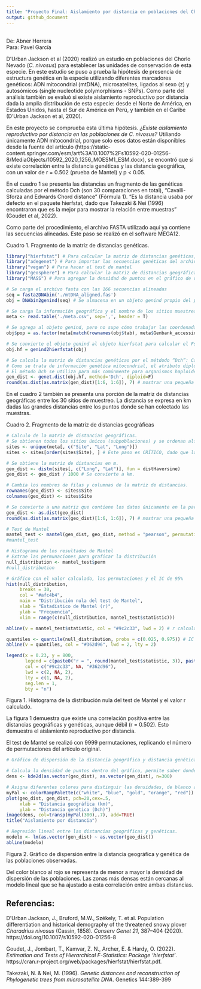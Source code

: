 ---
title: "Proyecto Final: Aislamiento por distancia en poblaciones del Chorlo Nevado (*Charadrius nivosus*) "
output: github_document
---

<br>
De: Abner Herrera<br>
Para: Pavel García

D’Urban Jackson et al (2020) realizó un estudio en poblaciones del Chorlo Nevado (*C. nivosus*) para establecer las unidades de conservación de esta especie. En este estudio se puso a prueba la hipótesis de presencia de estructura genética en la especie utilizando diferentes marcadores genéticos: ADN mitocondrial (mtDNA), microsatelites, ligados al sexo (z) y autosómicos (single nucleotide
polymorphisms - SNPs). Como parte del análisis también se evaluó si existe aislamiento reproductivo por distancia dada la amplia distribución de esta especie: desde el Norte de América, en Estados Unidos, hasta el Sur de América en Perú, y también en el Caribe (D’Urban Jackson et al, 2020).

En este proyecto se comprueba esta última hipótesis. *¿Existe aislamiento reproductivo por distancia en las poblaciones de C. nivosus?* Utiliando únicamente ADN mitocondrial, porque solo esos datos están disponibles desde la fuente del artículo (https://static-content.springer.com/esm/art%3A10.1007%2Fs10592-020-01256-8/MediaObjects/10592_2020_1256_MOESM1_ESM.docx), se encontró que si existe correlación entre la distancia genéticas y las distancia geográfica, con un valor de r = 0.502 (prueba de Mantel) y p < 0.05.

En el cuadro 1 se presenta las distancias un fragmento de las genéticas calculadas por el método Dch (son 30 comparaciones en total), "Cavalli-Sforza and Edwards Chord distance" (Fórmula 1). "Es la distancia usaba por defecto en el paquete hierfstat, dado que Takezaki & Nei (1996) encontraron que es la mejor para mostrar la relación entre muestras" (Goudet et al, 2022). 

\begin{equation} 
\tag{1}
Dc = \frac{2}{\pi r} \sum_{j=1}^r \sqrt{2\left(1 - \sum_{j=1}^{m_j} \sqrt{x_{ij} y_{ij}}\right)}
\end{equation}

Como parte del procedimiento, el archivo FASTA utilizado aquí ya contiene las secuencias alineadas. Este paso se realizó en el software MEGA12.

Cuadro 1. Fragmento de la matriz de distancias genéticas.
```{r}
library("hierfstat") # Para calcular la matriz de distancias genéticas, Dch
library("adegenet") # Para importar las secuencias genéticas del archivo FASTA alineado
library("vegan") # Para hacer el test de mantel
library("geosphere") # Para calcular la matriz de distancias geográficas
library("MASS") # Para agregar la densidad de puntos en el gráfico de dispersión

# Se carga el archivo fasta con las 166 secuencias alineadas
seq = fasta2DNAbin('./mtDNA_aligned.fas')
obj = DNAbin2genind(seq) # Se almacena en un objeto genind propio del paquete adegenet.

# Se carga la información geográfica y el nombre de los sitios muestreados. Se asume que cada coordenada corresponde a una subpoblación. 
meta <- read.table('./meta.csv', sep=',', header = T)

# Se agrega al objeto genind, pero no supe cómo trabajar las coordenadas dentro de este objeto para obtener las distancias geográficas.
obj$pop = as.factor(meta[match(rownames(obj$tab), meta$Genbank_accession),]$Site)

# Se convierte el objeto genind al objeto hierfstat para calcular el Fst.
obj.hf = genind2hierfstat(obj)

# Se calcula la matriz de distancias genéticas por el métdodo “Dch”: Cavalli-Sforza and Edwards Chord distance. This distance is used as default since Takezaki & Nei (1996) found that it was the best to retrieve the relation among samples.
# Como se trata de información genética mitocondrial, el atributo diploid se cambia a Falso, para trabajar con datos haploides.
# El método Dch se utiliza para más comúnmente para organismos haploides.
gen_dist <- genet.dist(obj.hf, method='Dch', diploid=F)
round(as.dist(as.matrix(gen_dist)[1:6, 1:6]), 7) # mostrar una pequeña parte de la matriz (es de 30x30)
```

En el cuadro 2 también se presenta una porción de la matriz de distancias geográficas entre los 30 sitios de muestreo. La distancia se expresa en km dadas las grandes distancias entre los puntos donde se han colectado las muestras.

Cuadro 2. Fragmento de la matriz de distancias geográficas
```{r}
# Calculo de la matriz de distancias geográficas.
# Se obtienen todos los sitios únicos (subpoblaciones) y se ordenan alfabéticamente, al igual que aparecen en la matriz de distancias genéticas.
sites <- unique(meta[, c("Site", "Lat", "Long")])
sites <- sites[order(sites$Site), ] # Este paso es CRÍTICO, dado que la correlación de Mantel revisa las posiciones de la matriz, asumiendo que tienen el mismo orden.

# Se obtiene la matriz de distancias en m.
geo_dist <- distm(sites[, c("Long", "Lat")], fun = distHaversine)
geo_dist <- geo_dist / 1000 # Se convierte a km.

# Cambia los nombres de filas y columnas de la matriz de distancias.
rownames(geo_dist) <- sites$Site
colnames(geo_dist) <- sites$Site

# Se convierte a una matriz que contiene los datos únicamente en la parte triangular de abajo, que es la que se usa en la prueba de Mantel.
geo_dist <- as.dist(geo_dist)
round(as.dist(as.matrix(geo_dist)[1:6, 1:6]), 7) # mostrar una pequeña parte de la matriz (es de 30x30)
```

```{r, fig.width=9, fig.height=7}
# Test de Mantel
mantel_test <- mantel(gen_dist, geo_dist, method = "pearson", permutations = 9999)
#mantel_test

# Histograma de los resultados de Mantel
# Extrae las permunaciones para graficar la distribución
null_distribution <- mantel_test$perm
#null_distribution

# Gráfico con el valor calculado, las permutaciones y el IC de 95%
hist(null_distribution, 
     breaks = 30, 
     col = "#afc4b4", 
     main = "Distribución nula del test de Mantel",
     xlab = "Estadístico de Mantel (r)",
     ylab = "Frequencia",
     xlim = range(c(null_distribution, mantel_test$statistic)))

abline(v = mantel_test$statistic, col = "#9c2c33", lwd = 2) # r calculado

quantiles <- quantile(null_distribution, probs = c(0.025, 0.975)) # IC 95%
abline(v = quantiles, col = "#362d96", lwd = 2, lty = 2)

legend(x = 0.23, y = 800, 
       legend = c(paste0("r = ", round(mantel_test$statistic, 3)), paste0("p = ", mantel_test$signif), "I.C. 95% del modelo nulo"), 
       col = c("#9c2c33", NA, "#362d96"),  
       lwd = c(2, NA, 2),
       lty = c(1, NA, 2),
       seg.len = 1,
       bty = "n")

```
Figura 1. Histograma de la distribución nula del test de Mantel y el valor r calculado.

La figura 1 demuestra que existe una correlación positiva entre las distancias geográficas y genéticas, aunque débil (r = 0.502). Esto demuestra el aislamiento reproductivo por distancia.

El test de Mantel se realizó con 9999 permutaciones, replicando el número de permutaciones del artículo original.

```{r, fig.width=9, fig.height=7}
# Gráfico de dispersión de la distancia geográfica y distancia genética

# Calcula la densidad de puntos dentro del gráfico, permite saber donde está concentrado la mayoría de nuestros datos.
dens <- kde2d(as.vector(geo_dist), as.vector(gen_dist), n=300) 

# Asigna diferentes colores para distinguir las densidades, de blanco a rojo que equivale de menor a mayor densidad.
myPal <- colorRampPalette(c("white", "blue", "gold", "orange", "red")) 
plot(geo_dist, gen_dist, pch=20,cex=.5,
     xlab = "Distancia geográfica (km)",
     ylab = "Distancia genética (Dch)")
image(dens, col=transp(myPal(300),.7), add=TRUE)
title("Aislamiento por distancia")

# Regresión lineal entre las distancias geográficas y genéticas.
modelo <- lm(as.vector(gen_dist) ~ as.vector(geo_dist))
abline(modelo)
```
Figura 2. Gráfico de dispersión entre la distancia geográfica y genética de las poblaciones observadas.

Del color blanco al rojo se representa de menor a mayor la densidad de dispersión de las poblaciones. Las zonas más densas están cercanas al modelo lineal que se ha ajustado a esta correlación entre ambas distancias.

## Referencias:

D’Urban Jackson, J., Bruford, M.W., Székely, T. et al. Population differentiation and historical demography of the threatened snowy plover *Charadrius nivosus* (Cassin, 1858). *Conserv Genet 21*, 387–404 (2020). https://doi.org/10.1007/s10592-020-01256-8

Goudet, J., Jombart, T., Kamvar, Z. N., Archer, E. & Hardy, O. (2022). *Estimation and Tests of Hierarchical F-Statistics: Package ‘hierfstat’*. https://cran.r-project.org/web/packages/hierfstat/hierfstat.pdf. 

Takezaki, N. & Nei, M. (1996). *Genetic distances and reconstruction of Phylogenetic trees from microsatellite DNA*. Genetics 144:389-399
